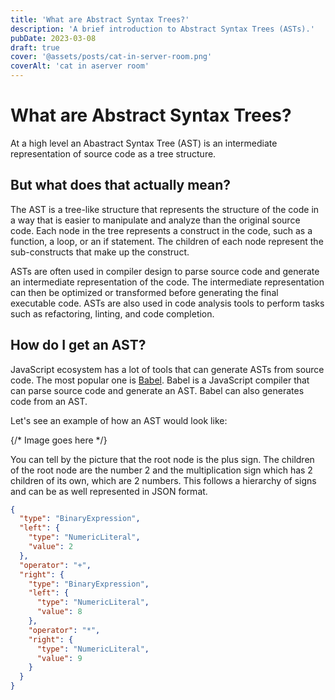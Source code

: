 ```yaml
---
title: 'What are Abstract Syntax Trees?'
description: 'A brief introduction to Abstract Syntax Trees (ASTs).'
pubDate: 2023-03-08
draft: true
cover: '@assets/posts/cat-in-server-room.png'
coverAlt: 'cat in aserver room'
---
```


# What are Abstract Syntax Trees?

At a high level an Abastract Syntax Tree (AST) is an intermediate representation
of source code as a tree structure.

## But what does that actually mean?

The AST is a tree-like structure that represents the structure of the code in a
way that is easier to manipulate and analyze than the original source code. Each
node in the tree represents a construct in the code, such as a function, a loop,
or an if statement. The children of each node represent the sub-constructs that
make up the construct.

ASTs are often used in compiler design to parse source code and generate an
intermediate representation of the code. The intermediate representation can
then be optimized or transformed before generating the final executable code.
ASTs are also used in code analysis tools to perform tasks such as refactoring,
linting, and code completion.

## How do I get an AST?

JavaScript ecosystem has a lot of tools that can generate ASTs from source code.
The most popular one is [Babel](https://babeljs.io/). Babel is a JavaScript
compiler that can parse source code and generate an AST. Babel can also
generates code from an AST.

Let's see an example of how an AST would look like:

{/* Image goes here */}

You can tell by the picture that the root node is the plus sign. The children of
the root node are the number 2 and the multiplication sign which has 2 children
of its own, which are 2 numbers. This follows a hierarchy of signs and can be as
well represented in JSON format.

```json
{
  "type": "BinaryExpression",
  "left": {
    "type": "NumericLiteral",
    "value": 2
  },
  "operator": "+",
  "right": {
    "type": "BinaryExpression",
    "left": {
      "type": "NumericLiteral",
      "value": 8
    },
    "operator": "*",
    "right": {
      "type": "NumericLiteral",
      "value": 9
    }
  }
}
```
